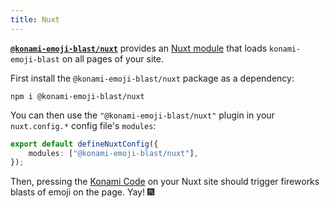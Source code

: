 ```yaml
---
title: Nuxt
---
```


**[`@konami-emoji-blast/nuxt`](https://www.npmjs.com/package/@konami-emoji-blast/nuxt)** provides an [Nuxt module](https://nuxt.com/modules) that loads `konami-emoji-blast` on all pages of your site.

First install the `@konami-emoji-blast/nuxt` package as a dependency:

```shell
npm i @konami-emoji-blast/nuxt
```

You can then use the `"@konami-emoji-blast/nuxt"` plugin in your `nuxt.config.*` config file's `modules`:

```ts
export default defineNuxtConfig({
	modules: ["@konami-emoji-blast/nuxt"],
});
```

Then, pressing the [Konami Code](https://en.wikipedia.org/wiki/Konami_Code) on your Nuxt site should trigger fireworks blasts of emoji on the page.
Yay! 🎆
